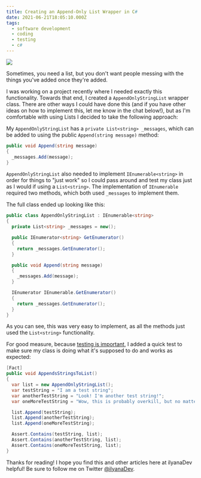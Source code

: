 ```yaml
---
title: Creating an Append-Only List Wrapper in C#
date: 2021-06-21T18:05:10.000Z
tags:
  - software development
  - coding
  - testing
  - c#
---
```


![](append-only-list.png)

Sometimes, you need a list, but you don't want people messing with the things you've added once they're added.

I was working on a project recently where I needed exactly this functionality. Towards that end, I created a `AppendOnlyStringList` wrapper class. There are other ways I could have done this (and if you have other ideas on how to implement this, let me know in the chat below!), but as I'm comfortable with using Lists I decided to take the following approach:

My `AppendOnlyStringList` has a `private List<string> _messages`, which can be added to using the public `Append(string message)` method:

```csharp
public void Append(string message)
{
  _messages.Add(message);
}
```

`AppendOnlyStringList` also needed to implement `IEnumerable<string>` in order for things to "just work" so I could pass around and test my class just as I would if using a `List<string>`. The implementation of `IEnumerable` required two methods, which both used `_messages` to implement them.

The full class ended up looking like this:

```csharp
public class AppendOnlyStringList : IEnumerable<string>
{
  private List<string> _messages = new();

  public IEnumerator<string> GetEnumerator()
  {
    return _messages.GetEnumerator();
  }

  public void Append(string message)
  {
    _messages.Add(message);
  }

  IEnumerator IEnumerable.GetEnumerator()
  {
    return _messages.GetEnumerator();
  }
}
```

As you can see, this was very easy to implement, as all the methods just used the `List<string>` functionality.

For good measure, because [testing is important](https://ardalis.com/what-are-you-working-on-what-test-are-you-trying-to-make-pass/), I added a quick test to make sure my class is doing what it's supposed to do and works as expected:

```csharp
[Fact]
public void AppendsStringsToList()
{
  var list = new AppendOnlyStringList();
  var testString = "I am a test string";
  var anotherTestString = "Look! I'm another test string!";
  var oneMoreTestString = "Wow, this is probably overkill, but no matter!";

  list.Append(testString);
  list.Append(anotherTestString);
  list.Append(oneMoreTestString);

  Assert.Contains(testString, list);
  Assert.Contains(anotherTestString, list);
  Assert.Contains(oneMoreTestString, list);
}
```

Thanks for reading! I hope you find this and other articles here at ilyanaDev helpful! Be sure to follow me on Twitter [@ilyanaDev](https://twitter.com/ilyanaDev).

